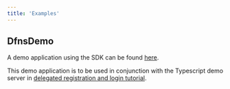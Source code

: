 ```yaml
---
title: 'Examples'
---
```


## DfnsDemo

A demo application using the SDK can be
found [here](https://github.com/dfns/dfns-sdk-flutter/tree/m/example). 

This demo application is to be
used in conjunction with
the Typescript demo server in [delegated registration and login tutorial](https://github.com/dfns/dfns-sdk-ts/tree/m/examples/sdk/auth-delegated#mobile-frontend).